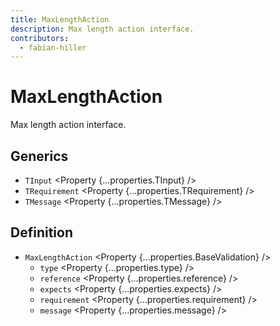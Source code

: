 ```yaml
---
title: MaxLengthAction
description: Max length action interface.
contributors:
  - fabian-hiller
---
```



# MaxLengthAction

Max length action interface.

## Generics

- `TInput` <Property {...properties.TInput} />
- `TRequirement` <Property {...properties.TRequirement} />
- `TMessage` <Property {...properties.TMessage} />

## Definition

- `MaxLengthAction` <Property {...properties.BaseValidation} />
  - `type` <Property {...properties.type} />
  - `reference` <Property {...properties.reference} />
  - `expects` <Property {...properties.expects} />
  - `requirement` <Property {...properties.requirement} />
  - `message` <Property {...properties.message} />
